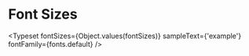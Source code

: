 
<Meta title="Tokens/Font Sizes" />

# Font Sizes

<TokensGrid tokens={fontSizes} showConvertedRemToPx />

<Typeset
  fontSizes={Object.values(fontSizes)}
  sampleText={'example'}
  fontFamily={fonts.default}
/>
